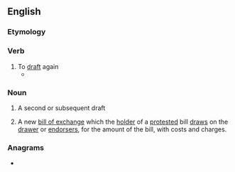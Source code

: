 ==English==

===Etymology===
{{prefix|en|re|draft}}

===Verb===
{{en-verb}}

# To [[draft]] again
#* {{quote-journal|en|work=BBC|url=https://www.bbc.com/culture/article/20200901-charlie-kaufman-im-thinking-of-ending-things-review|title=Five stars for I'm Thinking of Ending Things|author=Nicholas Barber|date=1 September 2020|passage=maybe the metamorphoses are – as in Adaptation – a comment on the screenwriting process, and the way that characters’ identities are revised as the writer drafts and '''redrafts''' the script.}}

===Noun===
{{en-noun}}

# A second or subsequent draft
# {{lb|en|finance}} A new [[bill of exchange]] which the [[holder]] of a [[protest]]ed bill [[draw]]s on the [[drawer]] or [[endorser]]s, for the amount of the bill, with costs and charges.

===Anagrams===
* {{anagrams|en|a=adefrrt|drafter}}
